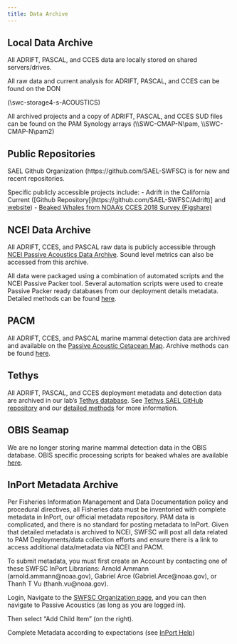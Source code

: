 ```yaml
---
title: Data Archive
---
```


## Local Data Archive

All ADRIFT, PASCAL, and CCES data are locally stored on shared servers/drives.

All raw data and current analysis for ADRIFT, PASCAL, and CCES can be found on the DON

(\\swc-storage4-s\MMTD-ACOUSTICS)

All archived projects and a copy of ADRIFT, PASCAL, and CCES SUD files can be found on the PAM Synology arrays (\\\\SWC-CMAP-N\\pam, \\\\SWC-CMAP-N\\pam2)

## Public Repositories
SAEL Github Organization (https://github.com/SAEL-SWFSC) is for new and recent repositories.

Specific publicly accessible projects include:
- Adrift in the California Current ([Github Repository[(https://github.com/SAEL-SWFSC/Adrift)] and [website](https://sael-swfsc.github.io/Adrift/))
- [Beaked Whales from NOAA's CCES 2018 Survey (Figshare)](https://figshare.com/projects/Beaked_Whale_Acoustic_Events_from_Drifting_Acoustic_Recordings_during_NOAA_s_CCES_2018_Survey/94511)




## NCEI Data Archive

All ADRIFT, CCES, and PASCAL raw data is publicly accessible through [NCEI Passive Acoustics Data Archive](https://www.ncei.noaa.gov/products/passive-acoustic-data). Sound level metrics can also be accessed from this archive.

All data were packaged using a combination of automated scripts and the NCEI Passive Packer tool. Several automation scripts were used to create Passive Packer ready databases from our deployment details metadata. Detailed methods can be found [here](https://sael-swfsc.github.io/adrift-analysis-methods/content/DataArchive/NCEI.html).

## PACM

All ADRIFT, CCES, and PASCAL marine mammal detection data are archived and available on the [Passive Acoustic Cetacean Map](https://apps-nefsc.fisheries.noaa.gov/pacm/#/). Archive methods can be found [here](https://sael-swfsc.github.io/adrift-analysis-methods/content/DataArchive/PACM.html). 

## Tethys

All ADRIFT, PASCAL, and CCES deployment metadata and detection data are archived in our lab's [Tethys database](https://tethys.sdsu.edu/). See [Tethys SAEL GitHub repository](https://github.com/asimonis/TethysSAEL) and our [detailed methods](https://sael-swfsc.github.io/adrift-analysis-methods/content/DataArchive/TethysDeployments.html) for more information.

## OBIS Seamap

We are no longer storing marine mammal detection data in the OBIS database. OBIS specific processing scripts for beaked whales are available [here](https://github.com/TaikiSan21/PAMpal/blob/735dfec50b3c6feaa8772765d752e8260363a2c5/devel/OBIS_Functions.R). 

## InPort Metadata Archive
Per Fisheries Information Management and Data Documentation policy and procedural directives, all Fisheries data must be inventoried with complete metadata in InPort, our official metadata repository. PAM data is complicated, and there is no standard for posting metadata to InPort. Given that detailed metadata is archived to NCEI, SWFSC will post all data related to PAM Deployments/data collection efforts and ensure there is a link to access additional data/metadata via NCEI and PACM. 

To submit metadata, you must first create an Account by contacting one of these SWFSC InPort Librarians: Arnold Ammann (arnold.ammann@noaa.gov), Gabriel Arce (Gabriel.Arce@noaa.gov), or Thanh T Vu (thanh.vu@noaa.gov).

Login, Navigate to the [SWFSC Organization page](https://www.fisheries.noaa.gov/inport/hierarchy/1370), and you can then navigate to Passive Acoustics (as long as you are logged in).

Then select "Add Child Item" (on the right). 

Complete Metadata according to expectations (see [InPort Help](https://www.fisheries.noaa.gov/inport/help))


